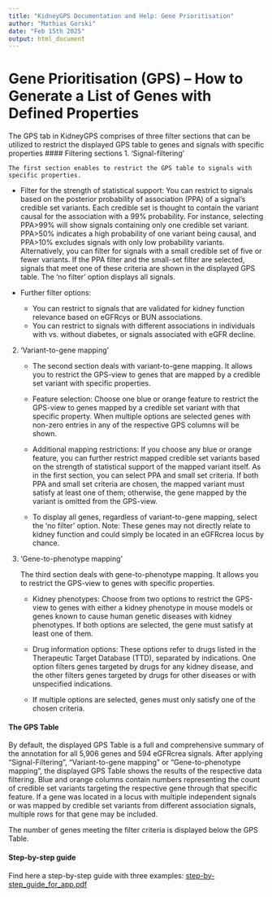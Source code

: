 ---
title: "KidneyGPS Documentation and Help: Gene Prioritisation"
author: "Mathias Gorski"
date: "Feb 15th 2025"
output: html_document
---
# Gene Prioritisation (GPS) – How to Generate a List of Genes with Defined Properties

The GPS tab in KidneyGPS comprises of three filter sections that can be utilized to restrict the displayed GPS table to genes and signals with specific properties
#### Filtering sections
1. 'Signal-filtering'

	The first section enables to restrict the GPS table to signals with specific properties.
   - Filter for the strength of statistical support: You can restrict to signals based on the posterior probability of association (PPA) of a signal’s credible set variants. Each credible set is thought to contain the variant causal for the association with a 99% probability. For instance, selecting PPA>99% will show signals containing only one credible set variant. PPA>50% indicates a high probability of one variant being causal, and PPA>10% excludes signals with only low probability variants. Alternatively, you can filter for signals with a small credible set of five or fewer variants. If the PPA filter and the small-set filter are selected, signals that meet one of these criteria are shown in the displayed GPS table. The 'no filter' option displays all signals.
	
   - Further filter options:
     - You can restrict to signals that are validated for kidney function relevance based on eGFRcys or BUN associations.
     - You can restrict to signals with different associations in individuals with vs. without diabetes, or signals associated with eGFR decline.
 
2. 'Variant-to-gene mapping'

   - The second section deals with variant-to-gene mapping. It allows you to restrict the GPS-view to genes that are mapped by a credible set variant with specific properties.

   - Feature selection: Choose one blue or orange feature to restrict the GPS-view to genes mapped by a credible set variant with that specific property. When multiple options are selected genes with non-zero entries in any of the respective GPS columns will be shown.

   - Additional mapping restrictions: If you choose any blue or orange feature, you can further restrict mapped credible set variants based on the strength of statistical support of the mapped variant itself. As in the first section, you can select PPA and small set criteria. If both PPA and small set criteria are chosen, the mapped variant must satisfy at least one of them; otherwise, the gene mapped by the variant is omitted from the GPS-view.

   - To display all genes, regardless of variant-to-gene mapping, select the 'no filter' option. Note: These genes may not directly relate to kidney function and could simply be located in an eGFRcrea locus by chance.

3. 'Gene-to-phenotype mapping'

	The third section deals with gene-to-phenotype mapping. It allows you to restrict the GPS-view to genes with specific properties.

   - Kidney phenotypes: Choose from two options to restrict the GPS-view to genes with either a kidney phenotype in mouse models or genes known to cause human genetic diseases with kidney phenotypes. If both options are selected, the gene must satisfy at least one of them.

   - Drug information options: These options refer to drugs listed in the Therapeutic Target Database (TTD), separated by indications. One option filters genes targeted by drugs for any kidney disease, and the other filters genes targeted by drugs for other diseases or with unspecified indications.

   - If multiple options are selected, genes must only satisfy one of the chosen criteria.


#### The GPS Table

By default, the displayed GPS Table is a full and comprehensive summary of the annotation for all 5,906 genes and 594 eGFRcrea signals. After applying “Signal-Filtering”, “Variant-to-gene mapping” or “Gene-to-phenotype mapping”, the displayed GPS Table shows the results of the respective data filtering. Blue and orange columns contain numbers representing the count of credible set variants targeting the respective gene through that specific feature. If a gene was located in a locus with multiple independent signals or was mapped by credible set variants from different association signals, multiple rows for that gene may be included.

The number of genes meeting the filter criteria is displayed below the GPS Table.

#### Step-by-step guide

Find here a step-by-step guide with three examples: [step-by-step_guide_for_app.pdf](https://homepages.uni-regensburg.de/~wit59712/gps/step-by-step_guide_for_app.pdf)

